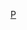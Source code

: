 {{Userbox-2
  |border-c = Green
  |border-s = 1
  |id1-c    = red
  |id1-s    = 13
  |id1-fc   = #CC33FF
  |id2-c    = #41A317
  |id2-s    = 14
  |id2-fc   = #FFFFFF
  |info-c   = white
  |info-s   = 10
  |info-fc  =
  |info = 這個用戶喜歡收聽'''[[POP Radio]]'''。
  |id1 = {{white|POP radio}}
  |id2 = {{white|91.7}}
}}


<includeonly>[[Category:喜歡收聽POP radio的維基人|{{PAGENAME}}]]</includeonly><noinclude>
[[Category:媒體用戶框模板|P]]
</noinclude>